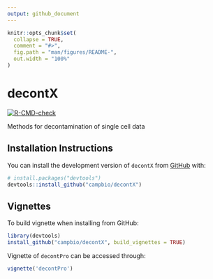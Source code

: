 ```yaml
---
output: github_document
---
```


<!-- README.md is generated from README.Rmd. Please edit that file -->

```r
knitr::opts_chunk$set(
  collapse = TRUE,
  comment = "#>",
  fig.path = "man/figures/README-",
  out.width = "100%"
)
```

# decontX

<!-- badges: start -->
[![R-CMD-check](https://github.com/campbio/decontX/actions/workflows/R-CMD-check.yaml/badge.svg)](https://github.com/campbio/decontX/actions/workflows/R-CMD-check.yaml)
<!-- badges: end -->

Methods for decontamination of single cell data

## Installation Instructions

You can install the development version of `decontX` from [GitHub](https://github.com/) with:

```r
# install.packages("devtools")
devtools::install_github("campbio/decontX")
```

## Vignettes

To build vignette when installing from GitHub:

``` r
library(devtools)
install_github("campbio/decontX", build_vignettes = TRUE)
```

Vignette of `decontPro` can be accessed through:

```r
vignette('decontPro')
```
